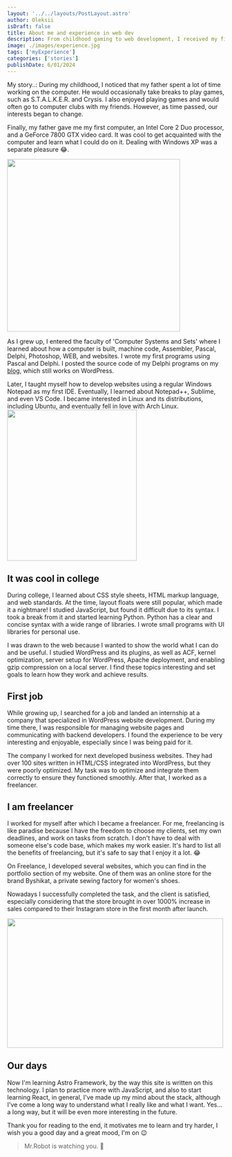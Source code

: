 ```yaml
---
layout: '../../layouts/PostLayout.astro'
author: Oleksii
isDraft: false
title: About me and experience in web dev
description: From childhood gaming to web development, I received my first computer, delved into Pascal, Delphi, and web tech. Evolved through jobs, freelancing, and now exploring Astro Framework. Exciting journey ahead! 🚀
image: ./images/experience.jpg
tags: ['myExperience']
categories: ['stories']
publishDate: 6/01/2024
---
```

My story..: During my childhood, I noticed that my father spent a lot of time working on the computer. He would occasionally take breaks to play games, such as S.T.A.L.K.E.R. and Crysis. I also enjoyed playing games and would often go to computer clubs with my friends. However, as time passed, our interests began to change. 
<span class="space-y"></span> 

Finally, my father gave me my first computer, an Intel Core 2 Duo processor, and a GeForce 7800 GTX video card. It was cool to get acquainted with the computer and learn what I could do on it. Dealing with Windows XP was a separate pleasure 😂. 

<img class="mb-5" src="https://i.giphy.com/WiM5K1e9MtEic.webp" width="400px" height="400px" />

As I grew up, I entered the faculty of 'Computer Systems and Sets' where I learned about how a computer is built, machine code, Assembler, Pascal, Delphi, Photoshop, WEB, and websites.
I wrote my first programs using Pascal and Delphi. I posted the source code of my Delphi programs on my [blog](https://freeexpa.wordpress.com/), which still works on WordPress.
<span class="space-y"></span> 

Later, I taught myself how to develop websites using a regular Windows Notepad as my first IDE. Eventually, I learned about Notepad++, Sublime, and even VS Code. 
I became interested in Linux and its distributions, including Ubuntu, and eventually fell in love with Arch Linux. 
<img class="mb-5" src="https://media2.giphy.com/media/v1.Y2lkPTc5MGI3NjExYXE3Z2xxOTRudnJiNHYxdnFlb3Rxdnc5amtnY3JrNWV6Mjg5M3J2MyZlcD12MV9pbnRlcm5hbF9naWZfYnlfaWQmY3Q9Zw/dLolp8dtrYCJi/giphy.gif" width="300px" height="350px" />

## It was cool in college
During college, I learned about CSS style sheets, HTML markup language, and web standards. At the time, layout floats were still popular, which made it a nightmare!  I studied JavaScript, but found it difficult due to its syntax. I took a break from it and started learning Python. Python has a clear and concise syntax with a wide range of libraries. I wrote small programs with UI libraries for personal use.
<span class="space-y"></span> 

I was drawn to the web because I wanted to show the world what I can do and be useful. 
I studied WordPress and its plugins, as well as ACF, kernel optimization, server setup for WordPress, Apache deployment, and enabling gzip compression on a local server. 
I find these topics interesting and set goals to learn how they work and achieve results.
## First job
While growing up, I searched for a job and landed an internship at a company that specialized in WordPress website development. During my time there, I was responsible for managing website pages and communicating with backend developers. I found the experience to be very interesting and enjoyable, especially since I was being paid for it.
<span class="space-y"></span> 

The company I worked for next developed business websites. They had over 100 sites written in HTML/CSS integrated into WordPress, but they were poorly optimized. My task was to optimize and integrate them correctly to ensure they functioned smoothly. After that, I worked as a freelancer. 
<span class="space-y"></span> 

## I am freelancer
I worked for myself after which I became a freelancer. For me, freelancing is like paradise because I have the freedom to choose my clients, set my own deadlines, and work on tasks from scratch. 
I don't have to deal with someone else's code base, which makes my work easier. It's hard to list all the benefits of freelancing, but it's safe to say that I enjoy it a lot. 😂
<span class="space-y"></span> 

On Freelance, I developed several websites, which you can find in the portfolio section of my website. One of them was an online store for the brand Byshikat, a private sewing factory for women's shoes. 

Nowadays I successfully completed the task, and the client is satisfied, especially considering that the store brought in over 1000% increase in sales compared to their Instagram store in the first month after launch.

<div class="horizontal-line"></div> 

<img class="mb-5" src="https://media1.giphy.com/media/v1.Y2lkPTc5MGI3NjExNHlrcWNoM3h3a3J4ZXptcm83OGlrM2xvMHQyNTczbDF6OHo4NWljcSZlcD12MV9pbnRlcm5hbF9naWZfYnlfaWQmY3Q9Zw/RPwrO4b46mOdy/giphy.gif" width="500px" height="300px" />

## Our days
Now I'm learning Astro Framework, by the way this site is written on this technology. I plan to practice more with JavaScript, and also to start learning React, in general, I've made up my mind about the stack, although I've come a long way to understand what I really like and what I want. Yes... a long way, but it will be even more interesting in the future.
<span class="space-y"></span> 

Thank you for reading to the end, it motivates me to learn and try harder, I wish you a good day and a great mood, I'm on 😉
<span class="space-y"></span> 

> Mr.Robot is watching you. 🧐